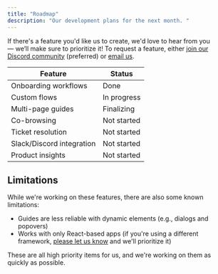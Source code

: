 ```yaml
---
title: "Roadmap"
description: "Our development plans for the next month. "
---
```


If there's a feature you'd like us to create, we'd love to hear from you — we’ll make sure to prioritize it! To request a feature, either [join our Discord community](https://dub.sh/pointer-community) (preferred) or [email us](mailto:team@pointer.so).

| Feature                   | Status      |
| ------------------------- | ----------- |
| Onboarding workflows      | Done        |
| Custom flows              | In progress |
| Multi-page guides         | Finalizing  |
| Co-browsing               | Not started |
| Ticket resolution         | Not started |
| Slack/Discord integration | Not started |
| Product insights          | Not started |

## Limitations

While we're working on these features, there are also some known limitations:

- Guides are less reliable with dynamic elements (e.g., dialogs and popovers)
- Works with only React-based apps (if you're using a different framework, [please let us know](mailto:team@pointer.so) and we'll prioritize it)

These are all high priority items for us, and we're working on them as quickly as possible.